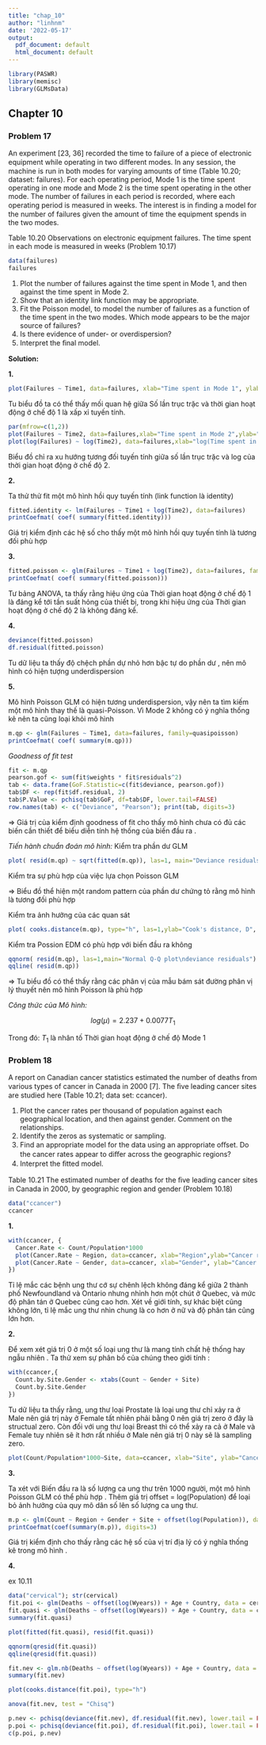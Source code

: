 ```yaml
---
title: "chap_10"
author: "linhnm"
date: '2022-05-17'
output:
  pdf_document: default
  html_document: default
---
```


```r
library(PASWR)
library(memisc)
library(GLMsData)
```

## Chapter 10

### Problem 17

An experiment [23, 36] recorded the time to failure of a piece of electronic equipment while operating in two diﬀerent modes. In any session, the machine is run in both modes for varying amounts of time (Table 10.20; dataset: failures). For each operating period, Mode 1 is the time spent operating in one mode and Mode 2 is the time spent operating in the other mode. The number of failures in each period is recorded, where each operating period is measured in weeks. The interest is in ﬁnding a model for the number of failures given the amount of time the equipment spends in the two modes.

Table 10.20 Observations on electronic equipment failures. The time spent in each mode is measured in weeks (Problem 10.17)

```r
data(failures)
failures
```

1.  Plot the number of failures against the time spent in Mode 1, and then against the time spent in Mode 2.
2.  Show that an identity link function may be appropriate.
3.  Fit the Poisson model, to model the number of failures as a function of the time spent in the two modes. Which mode appears to be the major source of failures?
4.  Is there evidence of under- or overdispersion?
5.  Interpret the ﬁnal model.

**Solution:**

**1.**

```r
plot(Failures ~ Time1, data=failures, xlab="Time spent in Mode 1", ylab="Number of failures")
```

Tu biểu đồ ta có thể thấy mối quan hệ giữa Số lần trục trặc và thời gian hoạt động ở chế độ 1 là xấp xỉ tuyến tính.

```r
par(mfrow=c(1,2))
plot(Failures ~ Time2, data=failures,xlab="Time spent in Mode 2",ylab="Number of failures")
plot(log(Failures) ~ log(Time2), data=failures,xlab="log(Time spent in Mode 2)",ylab="Number of failures")
```

Biểu đồ chỉ ra xu hướng tương đối tuyến tính giữa số lần trục trặc và log của thời gian hoạt động ở chế độ 2.

**2.**

Ta thử thử fit một mô hình hồi quy tuyến tính (link function là identity)

```r
fitted.identity <- lm(Failures ~ Time1 + log(Time2), data=failures)
printCoefmat( coef( summary(fitted.identity)))
```

Giá trị kiểm định các hệ số cho thấy một mô hình hồi quy tuyến tính là tương đối phù hợp

**3.**

```r
fitted.poisson <- glm(Failures ~ Time1 + log(Time2), data=failures, family=poisson(link="log"))
printCoefmat( coef( summary(fitted.poisson)))
```

Tư bảng ANOVA, ta thấy rằng hiệu ứng của Thời gian hoạt động ở chế độ 1 là đáng kể tới tần suất hỏng của thiết bị, trong khi hiệu ứng của Thời gian hoạt động ở chế độ 2 là không đáng kể.

**4.**

```r
deviance(fitted.poisson)
df.residual(fitted.poisson)
```

Tu dữ liệu ta thấy độ chệch phần dự nhỏ hơn bậc tự do phần dư , nên mô hình có hiện tượng underdispersion

**5.**

Mô hình Poisson GLM có hiện tương underdispersion, vậy nên ta tìm kiếm một mô hình thay thế là quasi-Poisson. Vì Mode 2 không có ý nghĩa thống kê nên ta cũng loại khỏi mô hình

```r
m.qp <- glm(Failures ~ Time1, data=failures, family=quasipoisson)
printCoefmat( coef( summary(m.qp)))
```

*Goodness of fit test *
```r
fit <- m.qp
pearson.gof <- sum(fit$weights * fit$residuals^2)
tab <- data.frame(GoF.Statistic=c(fit$deviance, pearson.gof))
tab$DF <- rep(fit$df.residual, 2)
tab$P.Value <- pchisq(tab$GoF, df=tab$DF, lower.tail=FALSE)
row.names(tab) <- c("Deviance", "Pearson"); print(tab, digits=3)
```
=> Giá trị của kiểm định goodness of fit cho thấy mô hình chưa  có đủ các biến cần thiết để biểu diễn tính hệ thống của biến đầu ra . 


*Tiến hành chuẩn đoán mô hình:* Kiểm tra phần dư GLM

```r
plot( resid(m.qp) ~ sqrt(fitted(m.qp)), las=1, main="Deviance residuals", ylab="Deviance residuals",xlab="Square root of fitted values" )
```

Kiểm tra sự phù hợp của việc lựa chọn Poisson GLM

=> Biểu đồ thể hiện một random pattern của phần dư chứng tỏ rằng mô hình là tương đối phù hợp

Kiểm tra ảnh hưởng của các quan sát

```r
plot( cooks.distance(m.qp), type="h", las=1,ylab="Cook's distance, D", main="Cook's distance")
```

Kiểm tra Possion EDM có phù hợp với biến đầu ra không

```r
qqnorm( resid(m.qp), las=1,main="Normal Q-Q plot\ndeviance residuals")
qqline( resid(m.qp))
```

=> Tu biểu đồ có thể thấy rằng các phân vị của mẫu bám sát đường phân vị lý thuyết nên mô hình Poisson là phù hợp

*Công thức của Mô hình:*

$$
log(\mu) = 2.237 + 0.0077T_{1}
$$

Trong đó: $T_{1}$ là nhân tố Thời gian hoạt động ở chế độ Mode 1


### Problem 18

A report on Canadian cancer statistics estimated the number of deaths from various types of cancer in Canada in 2000 [7]. The ﬁve leading cancer sites are studied here (Table 10.21; data set: ccancer).

1.  Plot the cancer rates per thousand of population against each geographical location, and then against gender. Comment on the relationships.
2.  Identify the zeros as systematic or sampling.
3.  Find an appropriate model for the data using an appropriate oﬀset. Do the cancer rates appear to diﬀer across the geographic regions?
4.  Interpret the ﬁtted model.

Table 10.21 The estimated number of deaths for the ﬁve leading cancer sites in Canada in 2000, by geographic region and gender (Problem 10.18)

```r
data("ccancer")
ccancer
```

**1.**

```r
with(ccancer, {
  Cancer.Rate <- Count/Population*1000
  plot(Cancer.Rate ~ Region, data=ccancer, xlab="Region",ylab="Cancer rate per thousand people", las=1, main="Cancer rate against Geographic location")
  plot(Cancer.Rate ~ Gender, data=ccancer, xlab="Gender", ylab="Cancer rate per thousand people", las=1, main="Cancer rate against Gender")
})
```

Tỉ lệ mắc các bệnh ung thư cớ sự chênh lệch không đáng kể giữa 2 thành phố Newfoundland và Ontario nhưng nhỉnh hơn một chút ở Quebec, và mức độ phân tán ở Quebec cũng cao hơn. Xét về giới tính, sự khác biệt cũng không lớn, tỉ lệ mắc ung thư nhìn chung là co hơn ở nữ và độ phân tán cũng lớn hơn.

**2.**

Để xem xét giá trị 0 ở một số loại ung thư là mang tính chất hệ thống hay ngẫu nhiên . Ta thử xem sự phân bố của chúng theo giới tính : 

```r
with(ccancer,{
  Count.by.Site.Gender <- xtabs(Count ~ Gender + Site)
  Count.by.Site.Gender
})

```
Tu dữ liệu ta thấy rằng, ung thư loại Prostate là loại ung thư chỉ xảy ra ở Male nên giá trị này ở Female tất nhiên phải bằng 0 nên giá trị zero ở đây là structual zero. Còn đối với ung thư loại Breast thì có thể xảy ra cả ở Male và Female tuy nhiên sẽ ít hơn rất nhiều ở Male nên giá trị 0 này sẽ là sampling zero.

```r
plot(Count/Population*1000~Site, data=ccancer, xlab="Site", ylab="Cancer rate per thousand people", las=1, main="Cancer rate against Cancer Site")
```
**3.**

Ta xét với Biến đầu ra là số lượng ca ung thư trên 1000 người, một mô hình Poisson GLM  có thể phù hợp . Thêm giá trị offset = log(Population) để loại bỏ ảnh hưởng của quy mô dân số lên số lượng ca ung thư. 

```r
m.p <- glm(Count ~ Region + Gender + Site + offset(log(Population)), data=ccancer, family=poisson(link="log"))
printCoefmat(coef(summary(m.p)), digits=3)
```
Giá trị kiểm định cho thấy rằng các hệ số của vị trí địa lý có ý nghĩa thống kê trong mô hình .

**4.**

ex 10.11
```r
data("cervical"); str(cervical)
fit.poi <- glm(Deaths ~ offset(log(Wyears)) + Age + Country, data = cervical, family = poisson())
fit.quasi <- glm(Deaths ~ offset(log(Wyears)) + Age + Country, data = cervical, family = quasipoisson())
summary(fit.quasi)

plot(fitted(fit.quasi), resid(fit.quasi))

qqnorm(qresid(fit.quasi))
qqline(qresid(fit.quasi))

fit.nev <- glm.nb(Deaths ~ offset(log(Wyears)) + Age + Country, data = cervical)
summary(fit.nev)

plot(cooks.distance(fit.poi), type="h")

anova(fit.nev, test = "Chisq")

p.nev <- pchisq(deviance(fit.nev), df.residual(fit.nev), lower.tail = FALSE)
p.poi <- pchisq(deviance(fit.poi), df.residual(fit.poi), lower.tail = FALSE)
c(p.poi, p.nev)

```


